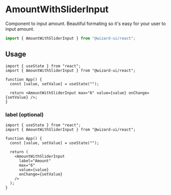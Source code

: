 # AmountWithSliderInput

Component to input amount. Beautiful formating so it's easy for your user to input amount.

```ts
import { AmountWithSliderInput } from "@wizard-ui/react";
```

## Usage

```tsx
import { useState } from "react";
import { AmountWithSliderInput } from "@wizard-ui/react";

function App() {
  const [value, setValue] = useState("");

  return <AmountWithSliderInput max="6" value={value} onChange={setValue} />;
}
```

### label (optional)

```tsx
import { useState } from "react";
import { AmountWithSliderInput } from "@wizard-ui/react";

function App() {
  const [value, setValue] = useState("");

  return (
    <AmountWithSliderInput
      label="Amount"
      max="6"
      value={value}
      onChange={setValue}
    />
  );
}
```
